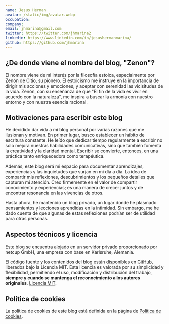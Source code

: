 ```yaml
---
name: Jesus Herman
avatar: /static/img/avatar.webp
occupation:
company:
email: jhmarina@gmail.com
twitter: https://twitter.com/jhmarina2
linkedin: https://www.linkedin.com/in/jesushermanmarina/
github: https://github.com/jhmarina
---
```


## ¿De donde viene el nombre del blog, "Zenon"?

El nombre viene de mi interés por la filosofía estoica, especialmente por Zenón de Citio, su pionero. El estoicismo me instruye en la importancia de dirigir mis acciones y emociones, y aceptar con serenidad las vicisitudes de la vida. Zenón, con su enseñanza de que "El fin de la vida es vivir en acuerdo con la naturaleza", me inspira a buscar la armonía con nuestro entorno y con nuestra esencia racional. 

## Motivaciones para escribir este blog

He decidido dar vida a mi blog personal por varias razones que me ilusionan y motivan. En primer lugar, busco establecer un hábito de escritura constante. He leído que dedicar tiempo regularmente a escribir no solo mejora nuestras habilidades comunicativas, sino que también fomenta la creatividad y la claridad mental. Escribir se convierte, entonces, en una práctica tanto enriquecedora como terapéutica.

Además, este blog será mi espacio para documentar aprendizajes, experiencias y las inquietudes que surjan en mi día a día. La idea de compartir mis reflexiones, descubrimientos y los pequeños detalles que capturan mi atención. Creo firmemente en el valor de compartir conocimiento y experiencias; es una manera de crecer juntos y de encontrar resonancia en las vivencias de otros.

Hasta ahora, he mantenido un blog privado, un lugar donde he plasmado pensamientos y lecciones aprendidas en la intimidad. Sin embargo, me he dado cuenta de que algunas de estas reflexiones podrían ser de utilidad para otras personas. 

## Aspectos técnicos y licencia

Este blog se encuentra alojado en un servidor privado proporcionado por netcup GmbH, una empresa con base en Karlsruhe, Alemania.

El código fuente y los contenidos del blog están disponibles en [GitHub](https://github.com/jhmarina/zenon-blog), liberados bajo la Licencia MIT. Esta licencia es valorada por su simplicidad y flexibilidad, permitiendo el uso, modificación y distribución del trabajo, **siempre y cuando se mantenga el reconocimiento a los autores originales**. [Licencia MIT](https://es.wikipedia.org/wiki/Licencia_MIT).

## Política de cookies

La política de cookies de este blog está definida en la página de [Política de cookies](/politica-cookies).
